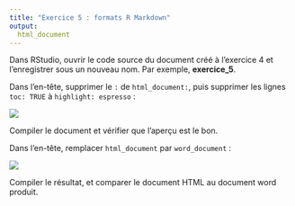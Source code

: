 ```yaml
---
title: "Exercice 5 : formats R Markdown"
output:
  html_document
---
```


Dans RStudio, ouvrir le code source du document créé à l'exercice 4 et l'enregistrer sous un nouveau nom. Par exemple, **exercice_5**.

Dans l'en-tête, supprimer le `:` de `html_document:`, puis supprimer les lignes `toc: TRUE` à `highlight: espresso` :

![](C:\Users\Laurent\Documents\GitHub\OTC\images\img_exercice_5_1.jpg)

Compiler le document et vérifier que l'aperçu est le bon.

Dans l'en-tête, remplacer `html_document` par `word_document` :

![](C:\Users\Laurent\Documents\GitHub\OTC\images\img_exercice_5_2.jpg)

Compiler le résultat, et comparer le document HTML au document word produit.